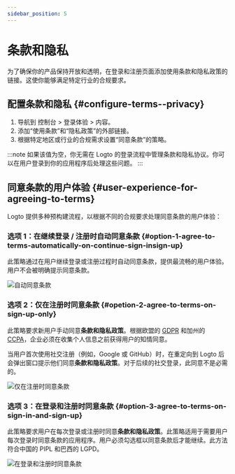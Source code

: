 ```yaml
---
sidebar_position: 5
---
```


# 条款和隐私

为了确保你的产品保持开放和透明，在登录和注册页面添加使用条款和隐私政策的链接。这使你能够满足特定行业的合规要求。

## 配置条款和隐私 \{#configure-terms--privacy}

1. 导航到 <CloudLink to="/sign-in-experience/content">控制台 > 登录体验 > 内容</CloudLink>。
2. 添加“使用条款”和“隐私政策”的外部链接。
3. 根据特定地区或行业的合规需求设置“同意条款”的策略。

:::note
如果该值为空，你无需在 Logto 的登录流程中管理条款和隐私协议。你可以在用户登录到你的应用程序后处理这些问题。
:::

## 同意条款的用户体验 \{#user-experience-for-agreeing-to-terms}

Logto 提供多种预构建流程，以根据不同的合规要求处理同意条款的用户体验：

### 选项 1：在继续登录 / 注册时自动同意条款 \{#option-1-agree-to-terms-automatically-on-continue-sign-insign-up}

此策略通过在用户继续登录或注册过程时自动同意条款，提供最流畅的用户体验。用户不会被明确提示同意条款。

<img src="/img/assets/auto-agree-to-terms.png" alt="自动同意条款" />

### 选项 2：仅在注册时同意条款 \{#opetion-2-agree-to-terms-on-sign-up-only}

此策略要求新用户手动同意**条款和隐私政策**。根据欧盟的 [GDPR](https://gdpr-info.eu/art-4-gdpr/) 和加州的 [CCPA](https://oag.ca.gov/privacy/ccpa)，企业必须在收集个人信息之前获得用户的知情同意。

当用户首次使用社交注册（例如，Google 或 GitHub）时，在重定向到 Logto 后会弹出窗口提示他们同意**条款和隐私政策**。对于后续的社交登录，此同意不是必需的。

<img src="/img/assets/sign-up-only-agree-to-terms.png" alt="仅在注册时同意条款" />

### 选项 3：在登录和注册时同意条款 \{#option-3-agree-to-terms-on-sign-in-and-sign-up}

此策略要求用户在每次登录或注册时同意**条款和隐私政策**。此策略适用于需要用户每次登录时同意条款的应用程序。用户必须勾选框以同意条款后才能继续。此方法符合中国的 PIPL 和巴西的 LGPD。

<img src="/img/assets/sign-in-agree-to-terms.png" alt="在登录和注册时同意条款" />
